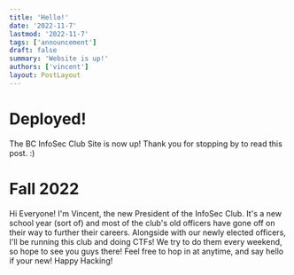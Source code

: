 ```yaml
---
title: 'Hello!'
date: '2022-11-7'
lastmod: '2022-11-7'
tags: ['announcement']
draft: false
summary: 'Website is up!'
authors: ['vincent']
layout: PostLayout
---
```


# Deployed!

The BC InfoSec Club Site is now up! Thank you for stopping by to read this post. :)

# Fall 2022

Hi Everyone! I'm Vincent, the new President of the InfoSec Club. It's a new school year (sort of) and most of the club's old officers have gone off on their way to further their careers. Alongside with our newly elected officers, I'll be running this club and doing CTFs! We try to do them every weekend, so hope to see you guys there! Feel free to hop in at anytime, and say hello if your new! Happy Hacking!